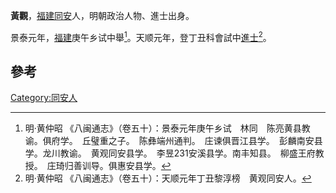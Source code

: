 '''黃觀'''，[[福建|福建]][[同安|同安]]人，明朝政治人物、進士出身。

景泰元年，[[福建|福建]]庚午乡试中舉<ref>明·黄仲昭 《八闽通志》（卷五十）：景泰元年庚午乡试　林同　陈亮黄县教谕。俱府学。　丘璧重之子。　陈彝端州通判。　庄谏俱晋江县学。　彭麟南安县学。龙川教谕。　黄观同安县学。　李昱231安溪县学。南丰知县。　柳盛王府教授。　庄琦归善训导。俱惠安县学。</ref>。天顺元年，登丁丑科會試中[[進士|進士]]<ref>明·黄仲昭 《八闽通志》（卷五十）：天顺元年丁丑黎淳榜　黄观同安人。</ref>。

==參考==
{{Reflist}}
{{明朝人物小作品}}
{{天順元年丁丑科殿試金榜}}
[[Category:同安人|Category:同安人]]